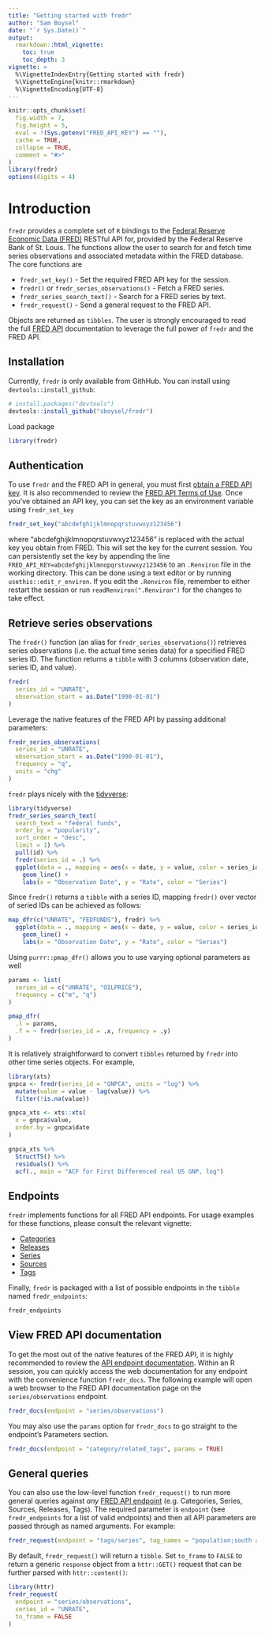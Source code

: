 ```yaml
---
title: "Getting started with fredr"
author: "Sam Boysel"
date: "`r Sys.Date()`"
output: 
  rmarkdown::html_vignette:
    toc: true
    toc_depth: 3
vignette: >
  %\VignetteIndexEntry{Getting started with fredr}
  %\VignetteEngine{knitr::rmarkdown}
  %\VignetteEncoding{UTF-8}
---
```


```r
knitr::opts_chunk$set(
  fig.width = 7,
  fig.height = 5,
  eval = !(Sys.getenv("FRED_API_KEY") == ""),
  cache = TRUE,
  collapse = TRUE,
  comment = "#>"
)
library(fredr)
options(digits = 4)
```

# Introduction

`fredr` provides a complete set of `R` bindings to the [Federal Reserve Economic
Data (FRED)](https://research.stlouisfed.org/fred2/) RESTful API for, provided by 
the Federal Reserve Bank of St. Louis.  The functions allow the user to search 
for and fetch time series observations and associated metadata within the FRED 
database.  The core functions are

- `fredr_set_key()` - Set the required FRED API key for the session.
- `fredr()` or `fredr_series_observations()` - Fetch a FRED series.
- `fredr_series_search_text()` - Search for a FRED series by text.
- `fredr_request()` - Send a general request to the FRED API.

Objects are returned as `tibbles`.  The user is strongly encouraged to read the 
full [FRED API](https://research.stlouisfed.org/docs/api/fred/) documentation to 
leverage the full power of `fredr` and the FRED API.

## Installation

Currently, `fredr` is only available from GithHub.  You can install using `devtools::install_github`:

```r
# install.packages("devtools")
devtools::install_github("sboysel/fredr")
```

Load package

```r
library(fredr)
```

## Authentication

To use `fredr` and the FRED API in general, you must first [obtain a FRED API
key](https://research.stlouisfed.org/docs/api/api_key.html).  It is also
recommended to review the [FRED API Terms of
Use](https://research.stlouisfed.org/docs/api/terms_of_use.html).  Once you've obtained an API key, you can set the key as an environment variable using `fredr_set_key`

```r
fredr_set_key("abcdefghijklmnopqrstuvwxyz123456")
```

where "abcdefghijklmnopqrstuvwxyz123456" is replaced with the actual key you obtain from FRED.  This will set the key for the current session.  You can persistently set the key by appending the line `FRED_API_KEY=abcdefghijklmnopqrstuvwxyz123456` to an `.Renviron` file in the working directory.  This can be done using a text editor or by running `usethis::edit_r_environ`.  If you edit the `.Renviron` file, remember to either restart the session or run `readRenviron(".Renviron")` for the changes to take effect. 

## Retrieve series observations

The `fredr()` function (an alias for `fredr_series_observations()`) retrieves series observations (i.e. the actual time series data) for a specified FRED series ID.  The function returns a `tibble` with 3 columns (observation date, series ID, and value).

```r
fredr(
  series_id = "UNRATE",
  observation_start = as.Date("1990-01-01")
)
```

Leverage the native features of the FRED API by passing additional parameters:

```r
fredr_series_observations(
  series_id = "UNRATE",
  observation_start = as.Date("1990-01-01"),
  frequency = "q",
  units = "chg"
)
```

`fredr` plays nicely with the [tidyverse](https://www.tidyverse.org/):

```r
library(tidyverse)
fredr_series_search_text(
  search_text = "federal funds",
  order_by = "popularity",
  sort_order = "desc",
  limit = 1) %>%
  pull(id) %>%
  fredr(series_id = .) %>%
  ggplot(data = ., mapping = aes(x = date, y = value, color = series_id)) +
    geom_line() +
    labs(x = "Observation Date", y = "Rate", color = "Series")
```

Since `fredr()` returns a `tibble` with a series ID, mapping `fredr()` over vector
of seried IDs can be achieved as follows:

```r
map_dfr(c("UNRATE", "FEDFUNDS"), fredr) %>%
  ggplot(data = ., mapping = aes(x = date, y = value, color = series_id)) +
    geom_line() +
    labs(x = "Observation Date", y = "Rate", color = "Series")
```

Using `purrr::pmap_dfr()` allows you to use varying optional parameters as well

```r
params <- list(
  series_id = c("UNRATE", "OILPRICE"),
  frequency = c("m", "q")
)

pmap_dfr(
  .l = params,
  .f = ~ fredr(series_id = .x, frequency = .y)
)
```

It is relatively straightforward to convert `tibbles` returned by `fredr` into other time series objects.  For example,

```r
library(xts)
gnpca <- fredr(series_id = "GNPCA", units = "log") %>%
  mutate(value = value - lag(value)) %>%
  filter(!is.na(value))

gnpca_xts <- xts::xts(
  x = gnpca$value,
  order.by = gnpca$date
)

gnpca_xts %>%
  StructTS() %>%
  residuals() %>%
  acf(., main = "ACF for First Differenced real US GNP, log")
```

## Endpoints

`fredr` implements functions for all FRED API endpoints.  For usage examples for these functions, please consult the relevant vignette:

- [Categories](http://sboysel.github.io/fredr/articles/fredr-categories.html)
- [Releases](http://sboysel.github.io/fredr/articles/fredr-releases.html)
- [Series](http://sboysel.github.io/fredr/articles/fredr-series.html)
- [Sources](http://sboysel.github.io/fredr/articles/fredr-sources.html)
- [Tags](http://sboysel.github.io/fredr/articles/fredr-tags.html)

Finally, `fredr` is packaged with a list of possible endpoints in the `tibble` named `fredr_endpoints`:

```r
fredr_endpoints
```

## View FRED API documentation

To get the most out of the native features of the FRED API, it is highly recommended to review the [API endpoint documentation](https://research.stlouisfed.org/docs/api/fred/). Within an R session, you can quickly access the web documentation for any endpoint with the convenience function `fredr_docs`.  The following example will open a web browser to the FRED API documentation page on the `series/observations` endpoint.

```r
fredr_docs(endpoint = "series/observations")
```

You may also use the `params` option for `fredr_docs` to go straight to the
endpoint's Parameters section.
```r
fredr_docs(endpoint = "category/related_tags", params = TRUE)
```

## General queries

You can also use the low-level function `fredr_request()` to run more general queries
against *any* [FRED API endpoint](https://research.stlouisfed.org/docs/api/fred/) (e.g. Categories,
Series, Sources, Releases, Tags).  The required parameter is `endpoint` (see `fredr_endpoints` for a list of valid endpoints) and then all API parameters are passed through as named arguments.  For example:

```r
fredr_request(endpoint = "tags/series", tag_names = "population;south africa", limit = 25L)
```

By default, `fredr_request()` will return a `tibble`.  Set `to_frame` to `FALSE` to return a generic `response` object from a `httr::GET()` request that can be further parsed with `httr::content()`:

```r
library(httr)
fredr_request(
  endpoint = "series/observations",
  series_id = "UNRATE",
  to_frame = FALSE
)
```


